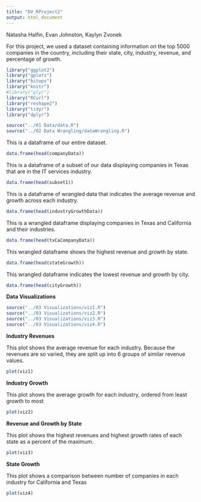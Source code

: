 ```yaml
---
title: "DV_RProject2"
output: html_document
---
```


Natasha Halfin, Evan Johnston, Kaylyn Zvonek

For this project, we used a dataset containing information on the top 5000 companies in the country, including their state, city, industry, revenue, and percentage of growth.

```r
library("ggplot2")
library("gplots")
library("bitops")
library("knitr")
#library("plyr")
library("RCurl")
library("reshape2")
library("tidyr")
library("dplyr")
```

```r
source("../01 Data/data.R")
source("../02 Data Wrangling/dataWrangling.R")
```

This is a dataframe of our entire dataset.

```r
data.frame(head(companyData))
```
This is a dataframe of a subset of our data displaying companies in Texas that are in the IT services industry.
```r
data.frame(head(subset1))
```

This is a dataframe of wrangled data that indicates the average revenue and growth across each industry.

```r
data.frame(head(industryGrowthData))
```

This is a wrangled dataframe displaying companies in Texas and California and their industries.

```r
data.frame(head(txCaCompanyData))
```

This wrangled dataframe shows the highest revenue and growth by state.
```r
data.frame(head(stateGrowth))
```
This wrangled dataframe indicates the lowest revenue and growth by city.
```r
data.frame(head(cityGrowth))
```
**Data Visualizations**

```r
source("../03 Visualizations/viz1.R")
source("../03 Visualizations/viz2.R")
source("../03 Visualizations/viz3.R")
source("../03 Visualizations/viz4.R")
```
**Industry Revenues**

This plot shows the average revenue for each industry. Because the revenues are so varied, they are split up into 6 groups of similar revenue values.

```r
plot(viz1)
```

**Industry Growth**

This plot shows the average growth for each industry, ordered from least growth to most

```r
plot(viz2)
```

**Revenue and Growth by State**

This plot shows the highest revenues and highest growth rates of each state as a percent of the maximum.

```r
plot(viz3)
```

**State Growth**

This plot shows a comparison between number of companies in each industry for California and Texas

```r
plot(viz4)
```
